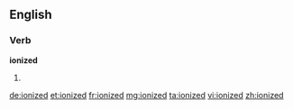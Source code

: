 ==English==

===Verb===
'''ionized'''

# {{past of|ionize}}

[[de:ionized]]
[[et:ionized]]
[[fr:ionized]]
[[mg:ionized]]
[[ta:ionized]]
[[vi:ionized]]
[[zh:ionized]]